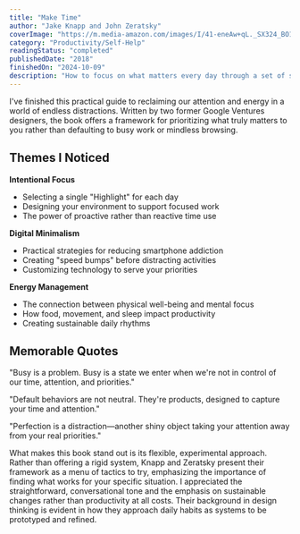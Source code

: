 ```yaml
---
title: "Make Time"
author: "Jake Knapp and John Zeratsky"
coverImage: "https://m.media-amazon.com/images/I/41-eneAw+qL._SX324_BO1,204,203,200_.jpg"
category: "Productivity/Self-Help"
readingStatus: "completed"
publishedDate: "2018"
finishedOn: "2024-10-09"
description: "How to focus on what matters every day through a set of simple but powerful tactics."
---
```


I've finished this practical guide to reclaiming our attention and energy in a world of endless
distractions. Written by two former Google Ventures designers, the book offers a framework for
prioritizing what truly matters to you rather than defaulting to busy work or mindless browsing.

## Themes I Noticed

**Intentional Focus**

- Selecting a single "Highlight" for each day
- Designing your environment to support focused work
- The power of proactive rather than reactive time use

**Digital Minimalism**

- Practical strategies for reducing smartphone addiction
- Creating "speed bumps" before distracting activities
- Customizing technology to serve your priorities

**Energy Management**

- The connection between physical well-being and mental focus
- How food, movement, and sleep impact productivity
- Creating sustainable daily rhythms

## Memorable Quotes

"Busy is a problem. Busy is a state we enter when we're not in control of our time, attention, and
priorities."

"Default behaviors are not neutral. They're products, designed to capture your time and attention."

"Perfection is a distraction—another shiny object taking your attention away from your real
priorities."

What makes this book stand out is its flexible, experimental approach. Rather than offering a rigid
system, Knapp and Zeratsky present their framework as a menu of tactics to try, emphasizing the
importance of finding what works for your specific situation. I appreciated the straightforward,
conversational tone and the emphasis on sustainable changes rather than productivity at all costs.
Their background in design thinking is evident in how they approach daily habits as systems to be
prototyped and refined.
